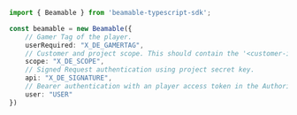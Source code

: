 ```typescript index.ts
import { Beamable } from 'beamable-typescript-sdk';

const beamable = new Beamable({
    // Gamer Tag of the player.
    userRequired: "X_DE_GAMERTAG",
    // Customer and project scope. This should contain the '<customer-id>.<project-id>'.
    scope: "X_DE_SCOPE",
    // Signed Request authentication using project secret key.
    api: "X_DE_SIGNATURE",
    // Bearer authentication with an player access token in the Authorization header.
    user: "USER"
})
```
